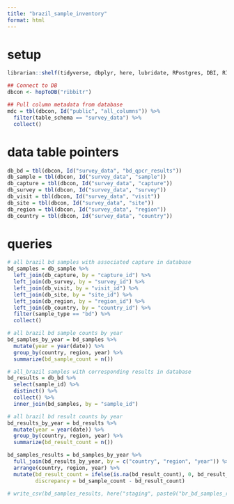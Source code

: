 ```yaml
---
title: "brazil_sample_inventory"
format: html
---
```


# setup
```r
librarian::shelf(tidyverse, dbplyr, here, lubridate, RPostgres, DBI, RIBBiTR-BII/ribbitrrr)

## Connect to DB
dbcon <- hopToDB("ribbitr")

## Pull column metadata from database
mdc = tbl(dbcon, Id("public", "all_columns")) %>%
  filter(table_schema == "survey_data") %>%
  collect()

```

# data table pointers
```r
db_bd = tbl(dbcon, Id("survey_data", "bd_qpcr_results"))
db_sample = tbl(dbcon, Id("survey_data", "sample"))
db_capture = tbl(dbcon, Id("survey_data", "capture"))
db_survey = tbl(dbcon, Id("survey_data", "survey"))
db_visit = tbl(dbcon, Id("survey_data", "visit"))
db_site = tbl(dbcon, Id("survey_data", "site"))
db_region = tbl(dbcon, Id("survey_data", "region"))
db_country = tbl(dbcon, Id("survey_data", "country"))

```

# queries
```r
# all brazil bd samples with associated capture in database
bd_samples = db_sample %>%
  left_join(db_capture, by = "capture_id") %>%
  left_join(db_survey, by = "survey_id") %>%
  left_join(db_visit, by = "visit_id") %>%
  left_join(db_site, by = "site_id") %>%
  left_join(db_region, by = "region_id") %>%
  left_join(db_country, by = "country_id") %>%
  filter(sample_type == "bd") %>%
  collect()

# all brazil bd sample counts by year
bd_samples_by_year = bd_samples %>%
  mutate(year = year(date)) %>%
  group_by(country, region, year) %>%
  summarize(bd_sample_count = n())

# all_brazil samples with corresponding results in database
bd_results = db_bd %>%
  select(sample_id) %>%
  distinct() %>%
  collect() %>%
  inner_join(bd_samples, by = "sample_id")

# all brazil bd result counts by year
bd_results_by_year = bd_results %>%
  mutate(year = year(date)) %>%
  group_by(country, region, year) %>%
  summarize(bd_result_count = n())

bd_samples_results = bd_samples_by_year %>%
  full_join(bd_results_by_year, by = c("country", "region", "year")) %>%
  arrange(country, region, year) %>%
  mutate(bd_result_count = ifelse(is.na(bd_result_count), 0, bd_result_count),
         discrepancy = bd_sample_count - bd_result_count)

# write_csv(bd_samples_results, here("staging", paste0("br_bd_samples_results_count_", today(), ".csv")))
```